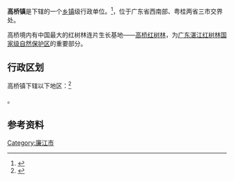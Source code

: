 {{中国乡级行政区|44/08/81/112/000}}
'''高桥镇'''是{{PRC admin/fullname|44/08/81/113/000|3}}下辖的一个[[乡镇|乡镇]]级行政单位。<ref>{{PRC admin/ref sgc|{{PRC admin/parent|44/08/81/112/000}}}}</ref>，位于广东省西南部、粤桂两省三市交界处。

高桥境内有中国最大的红树林连片生长基地——[[高桥红树林|高桥红树林]]，为[[广东湛江红树林国家级自然保护区|广东湛江红树林国家级自然保护区]]的重要部分。

== 行政区划 ==

高桥镇下辖以下地区：<ref>{{PRC admin/ref sgc|44/08/81/112/000}}</ref>

{{PRC admin/children|44/08/81/112/000}}。

== 参考资料 ==

{{reflist}}

{{行政区划小作品}}
{{PRC admin/navcat|44/08/81/112/000}}
{{reflist}}

{{廉江市行政区划}}

[[Category:廉江市|Category:廉江市]]